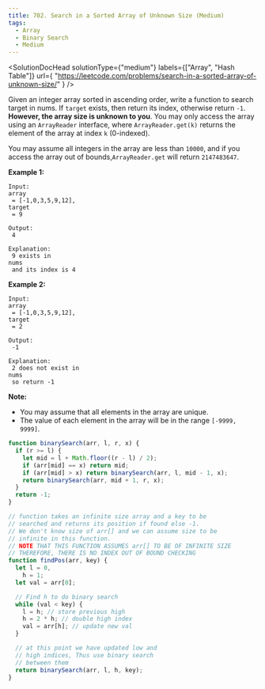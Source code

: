 ```yaml
---
title: 702. Search in a Sorted Array of Unknown Size (Medium)
tags:
  - Array
  - Binary Search
  - Medium
---
```



<SolutionDocHead
  solutionType={"medium"}
  labels={["Array", "Hash Table"]}
  url={
    "https://leetcode.com/problems/search-in-a-sorted-array-of-unknown-size/"
  }
/>

Given an integer array sorted in ascending order, write a function to search target in nums. If `target` exists, then return its index, otherwise return `-1`. <b>However, the array size is unknown to you</b>. You may only access the array using an `ArrayReader` interface, where `ArrayReader.get(k)` returns the element of the array at index `k` (0-indexed).

You may assume all integers in the array are less than `10000`, and if you access the array out of bounds,`ArrayReader.get` will return `2147483647`.

<b>Example 1:</b>

```
Input:
array
 = [-1,0,3,5,9,12],
target
 = 9

Output:
 4

Explanation:
 9 exists in
nums
 and its index is 4
```

<b>Example 2:</b>

```
Input:
array
 = [-1,0,3,5,9,12],
target
 = 2

Output:
 -1

Explanation:
 2 does not exist in
nums
 so return -1
```

<b>Note:</b>

- You may assume that all elements in the array are unique.
- The value of each element in the array will be in the range `[-9999, 9999]`.

```js solution.js
function binarySearch(arr, l, r, x) {
  if (r >= l) {
    let mid = l + Math.floor((r - l) / 2);
    if (arr[mid] == x) return mid;
    if (arr[mid] > x) return binarySearch(arr, l, mid - 1, x);
    return binarySearch(arr, mid + 1, r, x);
  }
  return -1;
}

// function takes an infinite size array and a key to be
// searched and returns its position if found else -1.
// We don't know size of arr[] and we can assume size to be
// infinite in this function.
// NOTE THAT THIS FUNCTION ASSUMES arr[] TO BE OF INFINITE SIZE
// THEREFORE, THERE IS NO INDEX OUT OF BOUND CHECKING
function findPos(arr, key) {
  let l = 0,
    h = 1;
  let val = arr[0];

  // Find h to do binary search
  while (val < key) {
    l = h; // store previous high
    h = 2 * h; // double high index
    val = arr[h]; // update new val
  }

  // at this point we have updated low and
  // high indices, Thus use binary search
  // between them
  return binarySearch(arr, l, h, key);
}
```
